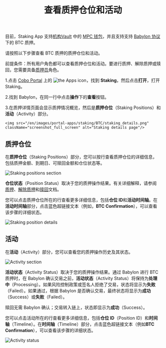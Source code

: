 ﻿---
title: "查看质押仓位和活动"
sidebarTitle: "查看质押仓位和活动"
---
<Info>目前，Staking App 支持[机构Vault](/cn/portal/mpc-wallets/ocw/create-mpc-vault) 中的 [MPC 钱包](/cn/portal/mpc-wallets/introduction)，并且支持支持 [Babylon 协议](https://babylonlabs.io/)下的 BTC 质押。</Info>

请按照以下步骤查看 BTC 质押的质押仓位和活动。

<Note>前提条件：所有用户角色都可以查看质押仓位和活动。要进行质押、解除质押或赎回，您需要具备[质押员](/cn/portal/organization/roles-and-permissions)角色。</Note>

1.点击 [Cobo Portal](https://portal.cobo.com/login) 上的 <img src="/en/images/common/icon_apps.svg" className="icon" alt="the Apps icon"/>，找到 **Staking**，然后点击**打开**，打开 Staking。

2.找到 Babylon，在同一行中点击**操作**下的**查看**按钮。

3.在质押详情页面会显示质押情况概览，然后是**质押仓位**（Staking Positions）和**活动**（Activity）部分。

    <img src="/en/images/portal-apps/staking/BTC/staking_details.png" className="screenshot_full_screen" alt="Staking details page"/>

## 质押仓位

在**质押仓位**（Staking Positions）部分，您可以按行查看质押仓位的详细信息，包括质押金额、到期日、可赎回金额和仓位状态等。

<img src="/en/images/portal-apps/staking/BTC/staking_positions.png" className="screenshot_full_screen" alt="Staking positions section"/>

**仓位状态**（Position Status）取决于您的质押操作结果。有关详细解释，请参阅[质押](/cn/apps/staking/stake)、[解除质押](/cn/apps/staking/unstake)和[赎回](/cn/apps/staking/withdraw)文档。

您可以点击质押仓位所在的行查看更多详细信息，包括**仓位 ID**和**活动时间轴**。在**活动时间轴**部分，点击蓝色超链接文本（例如，**BTC Confirmation**），可以查看该步骤的详细状态。

<img src="/en/images/portal-apps/staking/BTC/staking_position.png" className="screenshot_full_screen" alt="Staking position details"/>

## 活动

在**活动**（Activity）部分，您可以查看您的质押操作历史及其状态。

<img src="/en/images/portal-apps/staking/BTC/activity.png" className="screenshot_full_screen" alt="Activity section"/>

**活动状态**（Activity Status）取决于您的质押操作结果。通过 Babylon 进行 BTC 质押时，在 Babylon 确认交易之前，**活动状态**（Activity Status）将保持为**处理中**（Processing）。如果风险控制政策或签名人拒绝了交易，状态将显示为**失败**（Failed）。如果通过，根据 Babylon 是否确认交易，最终状态将显示为**成功**（Success）或**失败**（Failed）。

<Info>赎回无需 Babylon 确认；交易转入链上，状态即显示为**成功**（Success）。</Info>

您可以点击活动所在的行查看更多详细信息，包括**仓位 ID**（Position ID）和**时间轴**（Timeline）。在**时间轴**（Timeline）部分，点击蓝色超链接文本（例如**BTC Confirmation**），可以查看该步骤的详细状态。

<img src="/en/images/portal-apps/staking/BTC/activity_status.png" className="screenshot_full_screen" alt="Activity status"/>
